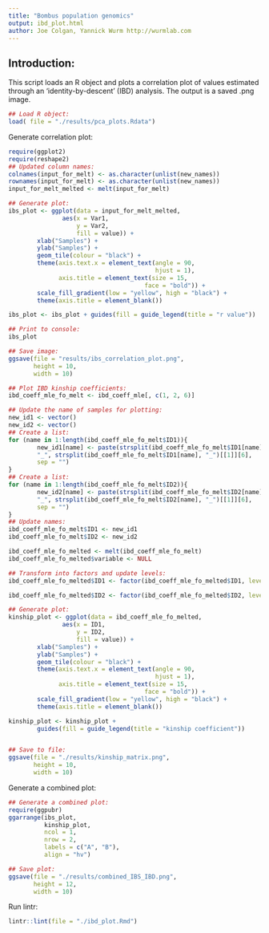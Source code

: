 ```yaml
---
title: "Bombus population genomics"
output: ibd_plot.html
author: Joe Colgan, Yannick Wurm http://wurmlab.com
---
```


## Introduction:
This script loads an R object and plots a correlation plot of values estimated through an 'identity-by-descent' (IBD) analysis. The output is a saved .png image.

```r
## Load R object:
load( file = "./results/pca_plots.Rdata")
```

Generate correlation plot:

```r
require(ggplot2)
require(reshape2)
## Updated column names:
colnames(input_for_melt) <- as.character(unlist(new_names))
rownames(input_for_melt) <- as.character(unlist(new_names))
input_for_melt_melted <- melt(input_for_melt)

## Generate plot:
ibs_plot <- ggplot(data = input_for_melt_melted,
               aes(x = Var1,
                   y = Var2,
                   fill = value)) +
        xlab("Samples") +
        ylab("Samples") +
        geom_tile(colour = "black") +
        theme(axis.text.x = element_text(angle = 90,
                                         hjust = 1),
              axis.title = element_text(size = 15,
                                      face = "bold")) +
        scale_fill_gradient(low = "yellow", high = "black") +
        theme(axis.title = element_blank())

ibs_plot <- ibs_plot + guides(fill = guide_legend(title = "r value"))

## Print to console:
ibs_plot

## Save image:
ggsave(file = "results/ibs_correlation_plot.png",
       height = 10,
       width = 10)

## Plot IBD kinship coefficients:
ibd_coeff_mle_fo_melt <- ibd_coeff_mle[, c(1, 2, 6)]

## Update the name of samples for plotting:
new_id1 <- vector()
new_id2 <- vector()
## Create a list:
for (name in 1:length(ibd_coeff_mle_fo_melt$ID1)){
        new_id1[name] <- paste(strsplit(ibd_coeff_mle_fo_melt$ID1[name], "_")[[1]][5],
        "_", strsplit(ibd_coeff_mle_fo_melt$ID1[name], "_")[[1]][6],
        sep = "")
}
## Create a list:
for (name in 1:length(ibd_coeff_mle_fo_melt$ID2)){
        new_id2[name] <- paste(strsplit(ibd_coeff_mle_fo_melt$ID2[name], "_")[[1]][5],
        "_", strsplit(ibd_coeff_mle_fo_melt$ID2[name], "_")[[1]][6],
        sep = "")
}
## Update names:
ibd_coeff_mle_fo_melt$ID1 <- new_id1
ibd_coeff_mle_fo_melt$ID2 <- new_id2

ibd_coeff_mle_fo_melted <- melt(ibd_coeff_mle_fo_melt)
ibd_coeff_mle_fo_melted$variable <- NULL

## Transform into factors and update levels:
ibd_coeff_mle_fo_melted$ID1 <- factor(ibd_coeff_mle_fo_melted$ID1, levels = (unique(ibd_coeff_mle_fo_melted$ID1)))

ibd_coeff_mle_fo_melted$ID2 <- factor(ibd_coeff_mle_fo_melted$ID2, levels = (unique(ibd_coeff_mle_fo_melted$ID2)))

## Generate plot:
kinship_plot <- ggplot(data = ibd_coeff_mle_fo_melted,
               aes(x = ID1,
                   y = ID2,
                   fill = value)) +
        xlab("Samples") +
        ylab("Samples") +
        geom_tile(colour = "black") +
        theme(axis.text.x = element_text(angle = 90,
                                         hjust = 1),
              axis.title = element_text(size = 15,
                                      face = "bold")) +
        scale_fill_gradient(low = "yellow", high = "black") +
        theme(axis.title = element_blank())

kinship_plot <- kinship_plot +
        guides(fill = guide_legend(title = "kinship coefficient")) 


## Save to file:
ggsave(file = "./results/kinship_matrix.png",
       height = 10,
       width = 10)
```

Generate a combined plot:

```r
## Generate a combined plot:
require(ggpubr)
ggarrange(ibs_plot,
          kinship_plot,
          ncol = 1,
          nrow = 2,
          labels = c("A", "B"),
          align = "hv")

## Save plot:
ggsave(file = "./results/combined_IBS_IBD.png",
       height = 12,
       width = 10)
```

Run lintr:

```r
lintr::lint(file = "./ibd_plot.Rmd")
```
